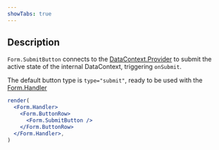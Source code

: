 ```yaml
---
showTabs: true
---
```


## Description

`Form.SubmitButton` connects to the [DataContext.Provider](/uilib/extensions/forms/extended-features/DataContext/Provider/) to submit the active state of the internal DataContext, triggering `onSubmit`.

The default button type is `type="submit"`, ready to be used with the [Form.Handler](/uilib/extensions/forms/extended-features/Form/Handler)

```jsx
render(
  <Form.Handler>
    <Form.ButtonRow>
      <Form.SubmitButton />
    </Form.ButtonRow>
  </Form.Handler>,
)
```
